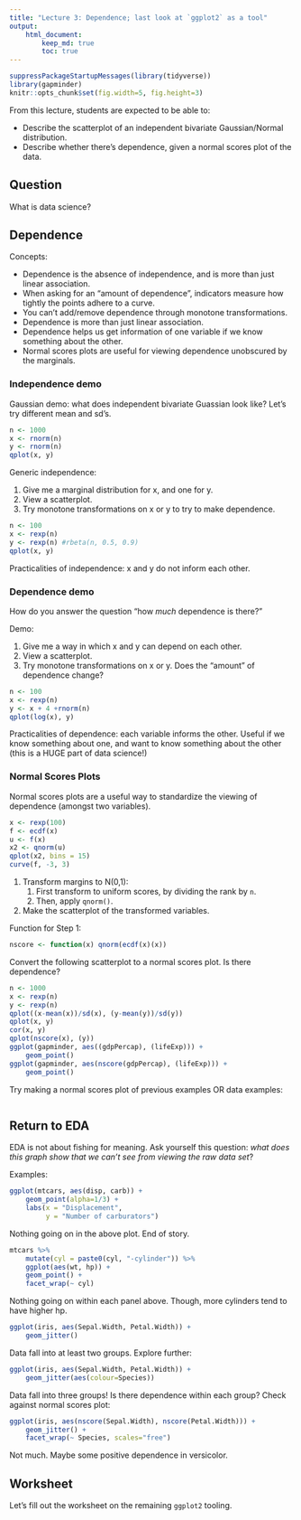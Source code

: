 ```yaml
---
title: "Lecture 3: Dependence; last look at `ggplot2` as a tool"
output: 
    html_document:
        keep_md: true
        toc: true
---
```


```r
suppressPackageStartupMessages(library(tidyverse))
library(gapminder)
knitr::opts_chunk$set(fig.width=5, fig.height=3)
```

From this lecture, students are expected to be able to:

- Describe the scatterplot of an independent bivariate Gaussian/Normal distribution.
- Describe whether there's dependence, given a normal scores plot of the data.


## Question

What is data science?


## Dependence

Concepts:

- Dependence is the absence of independence, and is more than just linear association.
- When asking for an "amount of dependence", indicators measure how tightly the points adhere to a curve.
- You can't add/remove dependence through monotone transformations. 
- Dependence is more than just linear association.
- Dependence helps us get information of one variable if we know something about the other. 
- Normal scores plots are useful for viewing dependence unobscured by the marginals. 

### Independence demo

Gaussian demo: what does independent bivariate Guassian look like? Let's try different mean and sd's. 

```r
n <- 1000
x <- rnorm(n)
y <- rnorm(n)
qplot(x, y)
```

Generic independence:

1. Give me a marginal distribution for x, and one for y. 
2. View a scatterplot.
3. Try monotone transformations on x or y to try to make dependence.

```r
n <- 100
x <- rexp(n)
y <- rexp(n) #rbeta(n, 0.5, 0.9)
qplot(x, y)
```

Practicalities of independence: x and y do not inform each other.

### Dependence demo

How do you answer the question "how _much_ dependence is there?"

Demo:

1. Give me a way in which x and y can depend on each other. 
2. View a scatterplot.
3. Try monotone transformations on x or y. Does the "amount" of dependence change?

```r
n <- 100
x <- rexp(n)
y <- x + 4 +rnorm(n)
qplot(log(x), y)
```

Practicalities of dependence: each variable informs the other. Useful if we know something about one, and want to know something about the other (this is a HUGE part of data science!)

### Normal Scores Plots

Normal scores plots are a useful way to standardize the viewing of dependence (amongst two variables).

```r
x <- rexp(100)
f <- ecdf(x)
u <- f(x)
x2 <- qnorm(u)
qplot(x2, bins = 15)
curve(f, -3, 3)
```


1. Transform margins to N(0,1):
    1. First transform to uniform scores, by dividing the rank by `n`.
    2. Then, apply `qnorm()`. 
2. Make the scatterplot of the transformed variables.

Function for Step 1:

```r
nscore <- function(x) qnorm(ecdf(x)(x))
```

Convert the following scatterplot to a normal scores plot. Is there dependence?

```r
n <- 1000
x <- rexp(n)
y <- rexp(n)
qplot((x-mean(x))/sd(x), (y-mean(y))/sd(y))
qplot(x, y)
cor(x, y)
qplot(nscore(x), (y))
ggplot(gapminder, aes((gdpPercap), (lifeExp))) +
    geom_point()
ggplot(gapminder, aes(nscore(gdpPercap), (lifeExp))) +
    geom_point()
```

Try making a normal scores plot of previous examples OR data examples:

```r

```

## Return to EDA

EDA is not about fishing for meaning. Ask yourself this question: _what does this graph show that we can't see from viewing the raw data set_? 

Examples:

```r
ggplot(mtcars, aes(disp, carb)) + 
    geom_point(alpha=1/3) +
    labs(x = "Displacement",
         y = "Number of carburators")
```

Nothing going on in the above plot. End of story.

```r
mtcars %>% 
    mutate(cyl = paste0(cyl, "-cylinder")) %>% 
    ggplot(aes(wt, hp)) + 
    geom_point() +
    facet_wrap(~ cyl)
```

Nothing going on within each panel above. Though, more cylinders tend to have higher hp.

```r
ggplot(iris, aes(Sepal.Width, Petal.Width)) +
    geom_jitter()
```

Data fall into at least two groups. Explore further:

```r
ggplot(iris, aes(Sepal.Width, Petal.Width)) +
    geom_jitter(aes(colour=Species))
```

Data fall into three groups! Is there dependence within each group? Check against normal scores plot:

```r
ggplot(iris, aes(nscore(Sepal.Width), nscore(Petal.Width))) +
    geom_jitter() +
    facet_wrap(~ Species, scales="free") 
```

Not much. Maybe some positive dependence in versicolor. 

## Worksheet

Let's fill out the worksheet on the remaining `ggplot2` tooling.
